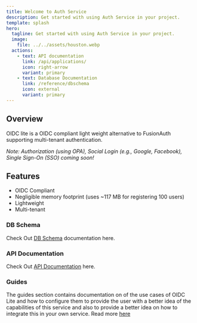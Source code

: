 ```yaml
---
title: Welcome to Auth Service
description: Get started with using Auth Service in your project.
template: splash
hero:
  tagline: Get started with using Auth Service in your project.
  image:
    file: ../../assets/houston.webp
  actions:
    - text: API documentation
      link: /api/applications/
      icon: right-arrow
      variant: primary
    - text: Database Documentation
      link: /reference/dbschema
      icon: external
	  variant: primary
---
```


## Overview

OIDC lite is a OIDC compliant light weight alternative to FusionAuth supporting multi-tenant authentication.

*Note: Authorization (using OPA), Social Login (e.g., Google, Facebook), Single Sign-On (SSO) coming soon!* 



## Features

- OIDC Compliant
- Negligible memory footprint (uses ~117 MB for registering 100 users)
- Lightweight 
- Multi-tenant 

### DB Schema

Check Out [DB Schema](./reference/dbschema) documentation here. 

### API Documentation

Check Out [API Documentation](./api/applications) here.

### Guides

The guides section contains documentation on of the use cases of OIDC Lite and how to configure them to provide the user with a better idea of the capabilities of this service and also to provide a better idea on how to integrate this in your own service. Read more [here](./guides/readme)









